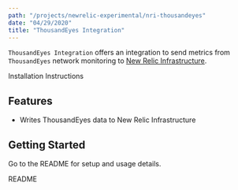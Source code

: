 ```yaml
---
path: "/projects/newrelic-experimental/nri-thousandeyes"
date: "04/29/2020"
title: "ThousandEyes Integration"
---
```


<!-- Imports must occur at the top of the file -->

`ThousandEyes Integration` offers an integration to send metrics from `ThousandEyes` network monitoring to [New Relic Infrastructure](https://docs.newrelic.com/docs/infrastructure).

<Link to="https://github.com/newrelic-experimental/nri-thousandeyes">Installation Instructions</Link>

## Features

- Writes ThousandEyes data to New Relic Infrastructure

## Getting Started

Go to the README for setup and usage details.

<Link to="https://github.com/newrelic-experimental/nri-thousandeyes">README</Link>